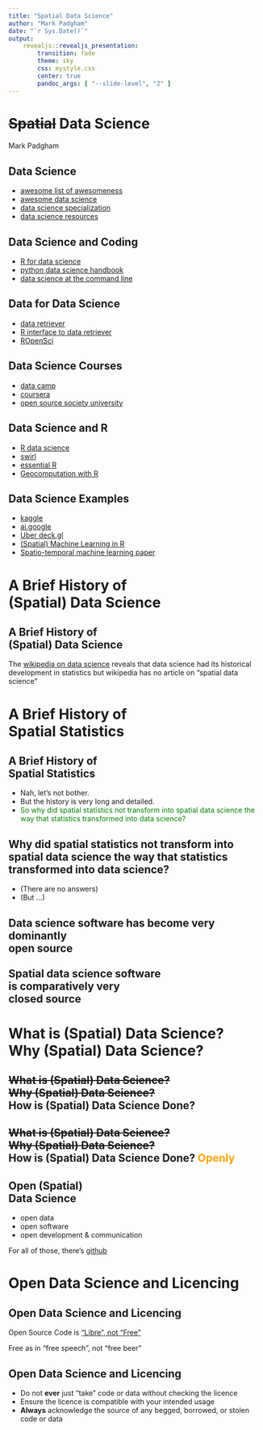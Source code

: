 ```yaml
---
title: "Spatial Data Science"
author: "Mark Padgham"
date: "`r Sys.Date()`"
output:
    revealjs::revealjs_presentation:
        transition: fade
        theme: sky
        css: mystyle.css
        center: true
        pandoc_args: [ "--slide-level", "2" ]
---
```


# <s>Spatial</s> Data Science
Mark Padgham

## Data Science
- [awesome list of awesomeness](https://github.com/emijrp/awesome-awesome)
- [awesome data science](https://github.com/bulutyazilim/awesome-datascience)
- [data science specialization](http://datasciencespecialization.github.io)
- [data science resources](https://github.com/jonathan-bower/DataScienceResources)

## Data Science and Coding
- [R for data science](http://r4ds.had.co.nz)
- [python data science handbook](https://github.com/jakevdp/PythonDataScienceHandboo)
- [data science at the command line](https://www.datascienceatthecommandline.com)

## Data for Data Science
- [data retriever](http://www.data-retriever.org)
- [R interface to data retriever](https://github.com/ropensci/rdataretrieve)
- [ROpenSci](https://ropensci.or)

## Data Science Courses
- [data camp](https://datacamp.co)
- [coursera](https://www.coursera.org/specializations/jhu-data-scienc)
- [open source society university](https://github.com/ossu/data-scienc)

## Data Science and R
- [R data science](https://github.com/ujjwalkarn/DataScience)
- [swirl](https://github.com/swirldev/swir)
- [essential R](https://github.com/dirmeier/essential-)
- [Geocomputation with R](https://github.com/Robinlovelace/geocompr)

## Data Science Examples
- [kaggle](https://kaggle.co)
- [ai.google](https://ai.googl)
- [Uber deck.gl](https://github.com/uber/deck.g)
- [(Spatial) Machine Learning in R](http://r-spatial.org/r/2018/03/03/spatial-modeling-mlr.html)
- [Spatio-temporal machine learning paper](https://www.sciencedirect.com/science/article/pii/S1364815217310976)


# A Brief History of <br>(Spatial) Data Science

## A Brief History of <br>(Spatial) Data Science
The [wikipedia on data science](https://en.wikipedia.org/wiki/Data_science) reveals
that data science had its historical development in statistics but wikipedia has
no article on "spatial data science"

## {data-background="img/ddg-spatial-data-science.png" data-state=img-top50}

## {data-background="img/coursera-spatial-data-sci.png" data-state=img-top90}

# A Brief History of <br>Spatial Statistics

## A Brief History of <br>Spatial Statistics

- Nah, let's not bother.
- But the history is very long and detailed.
- <font color="green">So why did spatial statistics not transform into
                                spatial data science the way that statistics
                                transformed into data science?</font>

## Why did spatial statistics not transform into spatial data science the way that statistics transformed into data science?

- (There are no answers)
- (But ...)

## Data science software has become very dominantly<br>open source<br><br>Spatial data science software<br>is comparatively very<br>closed source


# What is (Spatial) Data Science?<br>Why (Spatial) Data Science?

## <s>What is (Spatial) Data Science?</s><br><s>Why (Spatial) Data Science?</s><br>How is (Spatial) Data Science Done?

## <s>What is (Spatial) Data Science?</s><br><s>Why (Spatial) Data Science?</s><br>How is (Spatial) Data Science Done? <font color = "orange"><b>Openly</b></font>

## Open (Spatial)<br>Data Science

- open data
- open software
- open development & communication

For all of those, there's [github](https://github.com)

# Open Data Science and Licencing

## Open Data Science and Licencing

Open Source Code is ["Libre", not "Free"](https://en.wikipedia.org/wiki/Gratis_versus_libre)

Free as in "free speech", not "free beer"

## Open Data Science and Licencing

- Do not <b>ever</b> just "take" code or data without checking the licence
- Ensure the licence is compatible with your intended usage
- <b>Always</b> acknowledge the source of any begged, borrowed, or stolen code
  or data
